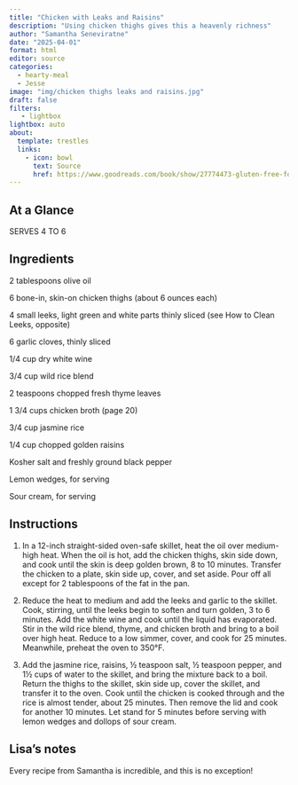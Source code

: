 ```yaml
---
title: "Chicken with Leaks and Raisins"
description: "Using chicken thighs gives this a heavenly richness"
author: "Samantha Seneviratne"
date: "2025-04-01"
format: html
editor: source
categories:
  - hearty-meal
  - Jesse
image: "img/chicken thighs leaks and raisins.jpg"
draft: false
filters:
   - lightbox
lightbox: auto
about:
  template: trestles
  links:
    - icon: bowl
      text: Source
      href: https://www.goodreads.com/book/show/27774473-gluten-free-for-good
---
```



## At a Glance

SERVES 4 TO 6

## Ingredients

2 tablespoons olive oil

6 bone-in, skin-on chicken thighs (about 6 ounces each)

4 small leeks, light green and white parts thinly sliced (see How to Clean Leeks, opposite)

6 garlic cloves, thinly sliced

1/4 cup dry white wine

3/4 cup wild rice blend

2 teaspoons chopped fresh thyme leaves

1 3/4 cups chicken broth (page 20)

3/4 cup jasmine rice

1/4 cup chopped golden raisins

Kosher salt and freshly ground black pepper

Lemon wedges, for serving

Sour cream, for serving

## Instructions

1. In a 12-inch straight-sided oven-safe skillet, heat the oil over medium-high heat. When the oil is hot, add the chicken thighs, skin side down, and cook until the skin is deep golden brown, 8 to 10 minutes. Transfer the chicken to a plate, skin side up, cover, and set aside. Pour off all except for 2 tablespoons of the fat in the pan.

2. Reduce the heat to medium and add the leeks and garlic to the skillet. Cook, stirring, until the leeks begin to soften and turn golden, 3 to 6 minutes. Add the white wine and cook until the liquid has evaporated. Stir in the wild rice blend, thyme, and chicken broth and bring to a boil over high heat. Reduce to a low simmer, cover, and cook for 25 minutes. Meanwhile, preheat the oven to 350°F.

3. Add the jasmine rice, raisins, ½ teaspoon salt, ½ teaspoon pepper, and 1½ cups of water to the skillet, and bring the mixture back to a boil. Return the thighs to the skillet, skin side up, cover the skillet, and transfer it to the oven. Cook until the chicken is cooked through and the rice is almost tender, about 25 minutes. Then remove the lid and cook for another 10 minutes. Let stand for 5 minutes before serving with lemon wedges and dollops of sour cream.


## Lisa's notes

Every recipe from Samantha is incredible, and this is no exception!